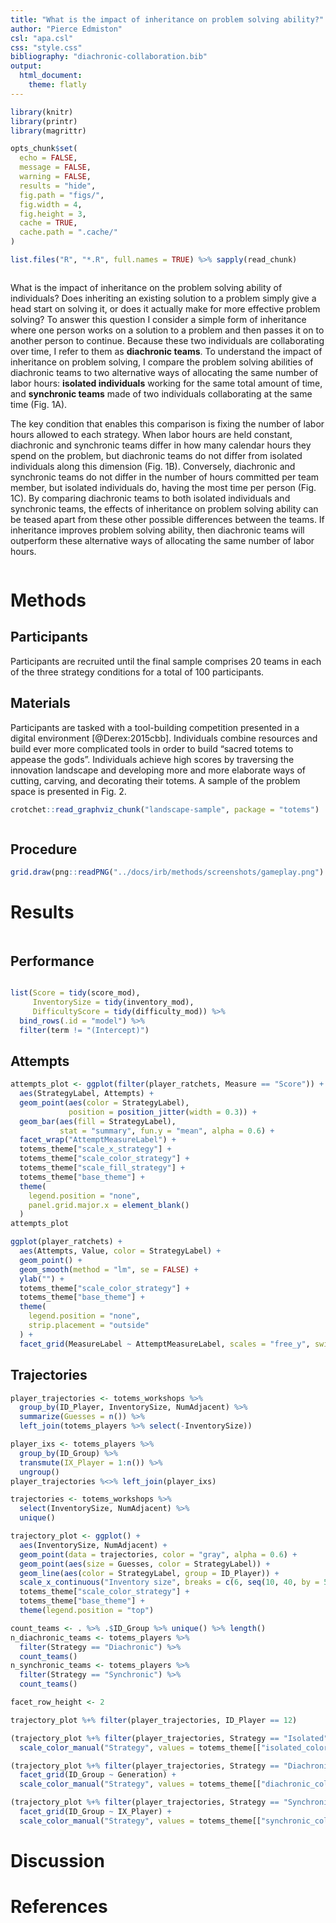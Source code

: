 ```yaml
---
title: "What is the impact of inheritance on problem solving ability?"
author: "Pierce Edmiston"
csl: "apa.csl"
css: "style.css"
bibliography: "diachronic-collaboration.bib"
output:
  html_document:
    theme: flatly
---
```


```r
library(knitr)
library(printr)
library(magrittr)

opts_chunk$set(
  echo = FALSE,
  message = FALSE,
  warning = FALSE,
  results = "hide",
  fig.path = "figs/",
  fig.width = 4,
  fig.height = 3,
  cache = TRUE,
  cache.path = ".cache/"
)

list.files("R", "*.R", full.names = TRUE) %>% sapply(read_chunk)
```

```r
```

What is the impact of inheritance on the problem solving ability of individuals? Does inheriting an existing solution to a problem simply give a head start on solving it, or does it actually make for more effective problem solving? To answer this question I consider a simple form of inheritance where one person works on a solution to a problem and then passes it on to another person to continue. Because these two individuals are collaborating over time, I refer to them as **diachronic teams**. To understand the impact of inheritance on problem solving, I compare the problem solving abilities of diachronic teams to two alternative ways of allocating the same number of labor hours: **isolated individuals** working for the same total amount of time, and **synchronic teams** made of two individuals collaborating at the same time (Fig. 1A).

The key condition that enables this comparison is fixing the number of labor hours allowed to each strategy. When labor hours are held constant, diachronic and synchronic teams differ in how many calendar hours they spend on the problem, but diachronic teams do not differ from isolated individuals along this dimension (Fig. 1B). Conversely, diachronic and synchronic teams do not differ in the number of hours committed per team member, but isolated individuals do, having the most time per person (Fig. 1C). By comparing diachronic teams to both isolated individuals and synchronic teams, the effects of inheritance on problem solving ability can be teased apart from these other possible differences between the teams. If inheritance improves problem solving ability, then diachronic teams will outperform these alternative ways of allocating the same number of labor hours.

```r
```

# Methods

## Participants

Participants are recruited until the final sample comprises 20 teams in each of the three strategy conditions for a total of 100 participants.

## Materials

Participants are tasked with a tool-building competition presented in a digital environment [@Derex:2015cbb]. Individuals combine resources and build ever more complicated tools in order to build "sacred totems to appease the gods". Individuals achieve high scores by traversing the innovation landscape and developing more and more elaborate ways of cutting, carving, and decorating their totems. A sample of the problem space is presented in Fig. 2.

```r
crotchet::read_graphviz_chunk("landscape-sample", package = "totems")
```

```r
```

## Procedure

```r
grid.draw(png::readPNG("../docs/irb/methods/screenshots/gameplay.png") %>% rasterGrob())
```

# Results

```r
```

## Performance

```r
```

```r
list(Score = tidy(score_mod),
     InventorySize = tidy(inventory_mod),
     DifficultyScore = tidy(difficulty_mod)) %>%
  bind_rows(.id = "model") %>%
  filter(term != "(Intercept)")
```

## Attempts

```r
attempts_plot <- ggplot(filter(player_ratchets, Measure == "Score")) +
  aes(StrategyLabel, Attempts) +
  geom_point(aes(color = StrategyLabel),
             position = position_jitter(width = 0.3)) +
  geom_bar(aes(fill = StrategyLabel),
           stat = "summary", fun.y = "mean", alpha = 0.6) +
  facet_wrap("AttemptMeasureLabel") +
  totems_theme["scale_x_strategy"] +
  totems_theme["scale_color_strategy"] +
  totems_theme["scale_fill_strategy"] +
  totems_theme["base_theme"] +
  theme(
    legend.position = "none",
    panel.grid.major.x = element_blank()
  )
attempts_plot
```

```r
ggplot(player_ratchets) +
  aes(Attempts, Value, color = StrategyLabel) +
  geom_point() +
  geom_smooth(method = "lm", se = FALSE) +
  ylab("") +
  totems_theme["scale_color_strategy"] +
  totems_theme["base_theme"] +
  theme(
    legend.position = "none",
    strip.placement = "outside"
  ) +
  facet_grid(MeasureLabel ~ AttemptMeasureLabel, scales = "free_y", switch = "y")
```

## Trajectories

```r
player_trajectories <- totems_workshops %>%
  group_by(ID_Player, InventorySize, NumAdjacent) %>%
  summarize(Guesses = n()) %>%
  left_join(totems_players %>% select(-InventorySize))

player_ixs <- totems_players %>%
  group_by(ID_Group) %>%
  transmute(IX_Player = 1:n()) %>%
  ungroup()
player_trajectories %<>% left_join(player_ixs)

trajectories <- totems_workshops %>%
  select(InventorySize, NumAdjacent) %>%
  unique()

trajectory_plot <- ggplot() +
  aes(InventorySize, NumAdjacent) +
  geom_point(data = trajectories, color = "gray", alpha = 0.6) +
  geom_point(aes(size = Guesses, color = StrategyLabel)) +
  geom_line(aes(color = StrategyLabel, group = ID_Player)) +
  scale_x_continuous("Inventory size", breaks = c(6, seq(10, 40, by = 5))) +
  totems_theme["scale_color_strategy"] +
  totems_theme["base_theme"] +
  theme(legend.position = "top")

count_teams <- . %>% .$ID_Group %>% unique() %>% length()
n_diachronic_teams <- totems_players %>%
  filter(Strategy == "Diachronic") %>%
  count_teams()
n_synchronic_teams <- totems_players %>%
  filter(Strategy == "Synchronic") %>%
  count_teams()

facet_row_height <- 2
```

```r
trajectory_plot %+% filter(player_trajectories, ID_Player == 12)
```

```r
(trajectory_plot %+% filter(player_trajectories, Strategy == "Isolated")) +
  scale_color_manual("Strategy", values = totems_theme[["isolated_color"]])
```

```r
(trajectory_plot %+% filter(player_trajectories, Strategy == "Diachronic")) +
  facet_grid(ID_Group ~ Generation) +
  scale_color_manual("Strategy", values = totems_theme[["diachronic_color"]])
```

```r
(trajectory_plot %+% filter(player_trajectories, Strategy == "Synchronic")) +
  facet_grid(ID_Group ~ IX_Player) +
  scale_color_manual("Strategy", values = totems_theme[["synchronic_color"]])
```

# Discussion

# References
